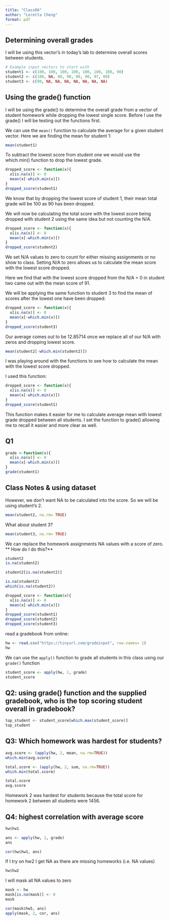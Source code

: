 ```yaml
---
title: "Class06"
author: "Loretta Cheng"
format: pdf
---
```


## Determining overall grades

I will be using this vector's in today's lab to determine overall scores between students.
```r
# Example input vectors to start with
student1 <- c(100, 100, 100, 100, 100, 100, 100, 90)
student2 <- c(100, NA, 90, 90, 90, 90, 97, 80)
student3 <- c(90, NA, NA, NA, NA, NA, NA, NA)
```


## Using the grade() function 

I will be using the grade() to determine the overall grade from a vector of student homework while dropping the lowest single score. Before I use the grade() I will be testing out the functions first. 

We can use the `mean()` function to calculate the average for a given student vector. Here we are finding the mean for student 1:

```r
mean(student1)
```

To subtract the lowest score from student one we would use the which.min() function to drop the lowest grade. 

```r
dropped_score <- function(x){
  x[is.na(x)] <- 0
  mean(x[-which.min(x)])
}
dropped_score(student1)                           
```

We know that by dropping the lowest score of student 1, their mean total grade will be 100 as 90 has been dropped. 

We will now be calculating the total score with the lowest score being dropped with student 2 using the same idea but not counting the N/A. 

```r
dropped_score <- function(x){
  x[is.na(x)] <- 0
  mean(x[-which.min(x)])
}
dropped_score(student2)
```

We set N/A values to zero to count for either missing assignments or no show to class. Setting N/A to zero allows us to calculate the mean score with the lowest score dropped. 

Here we find that with the lowest score dropped from the N/A = 0 in student two came out with the mean score of 91. 

We will be applying the same function to student 3 to find the mean of scores after the lowest one have been dropped:

```r
dropped_score <- function(x){
  x[is.na(x)] <- 0
  mean(x[-which.min(x)])
}
dropped_score(student3)
```
Our average comes out to be 12.85714 once we replace all of our N/A with zeros and dropping lowest score. 

```r
mean(student2[-which.min(student2)])
```
I was playing around with the functions to see how to calculate the mean with the lowest score dropped. 

I used this function: 
```r
dropped_score <- function(x){
  x[is.na(x)] <- 0
  mean(x[-which.min(x)])
}
dropped_score(student1)
```
This function makes it easier for me to calculate average mean with lowest grade dropped between all students. I set the function to grade() allowing me to recall it easier and more clear as well. 

## Q1
```r
grade <-function(x){
  x[is.na(x)] <- 0
  mean(x[-which.min(x)])
}
grade(student1)
```

## Class Notes & using dataset 
However, we don't want NA to be calculated into the score. So we will be using student's 2. 
```r
mean(student2, na.rm= TRUE)
```

What about student 3? 
```r
mean(student3, na.rm= TRUE)
```

We can replace the homework assignments NA values with a score of zero. ** How do I do this?**

```r
student2 
is.na(student2)
```

```r
student2[is.na(student2)]
```

```r
is.na(student2)
which(is.na(student2))
```

```r
dropped_score <- function(x){
  x[is.na(x)] <- 0
  mean(x[-which.min(x)])
}
dropped_score(student1)
dropped_score(student2)
dropped_score(student3)

```

read a gradebook from online: 
```r
hw <- read.csv("https://tinyurl.com/gradeinput", row.names= 1)
hw
```

We can use the `apply()` function to grade all students in this class using  our `grade()` function
```r
student_score <- apply(hw, 1, grade)
student_score
```

## Q2: using grade() function and the supplied gradebook, who is the top scoring student overall in gradebook? 

```r
top_student <- student_score[which.max(student_score)]
top_student
```

## Q3: Which homework was hardest for students? 

```r
avg.score <- (apply(hw, 2, mean, na.rm=TRUE))
which.min(avg.score)
```

```r
total.score <- (apply(hw, 2, sum, na.rm=TRUE))
which.min(total.score)
```

```r
total.score 
avg.score
```
Homework 2 was hardest for students because the total score for homework 2 between all students were 1456. 

## Q4: highest correlation with average score

```r
hw$hw1
```

```r
ans <- apply(hw, 1, grade)
ans
```


```r
cor(hw$hw1, ans)
```
If I try on hw2 I get NA as there are missing homeworks (i.e. NA values)
```r
hw$hw2
```

I will mask all NA values to zero 
```r
mask <- hw 
mask[is.na(mask)] <- 0 
mask
```

```r
cor(mask$hw5, ans)
apply(mask, 2, cor, ans)
```

